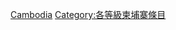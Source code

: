 {{Emptycat}}
{{Articles by Quality|project=東南亞|task_force=yes|parent=東南亞|tf_link=柬埔寨任務組|topic=柬埔寨|format=toc}}

[[Category:列表级东南亚条目|Cambodia]]
[[Category:各等級柬埔寨條目‎|Category:各等級柬埔寨條目‎]]